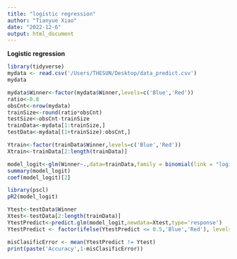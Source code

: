 ```yaml
---
title: "logistic regression"
author: "Tianyue Xiao"
date: "2022-12-6"
output: html_document
---
```


**Logistic regression**
```r
library(tidyverse)
mydata <- read.csv('/Users/THESUN/Desktop/data_predict.csv')
mydata
```


```r
mydata$Winner<-factor(mydata$Winner,levels=c('Blue','Red'))
ratio<-0.8
obsCnt<-nrow(mydata)
trainSize<-round(ratio*obsCnt)
testSize<-obsCnt-trainSize
trainData<-mydata[1:trainSize,]
testData<-mydata[(1+trainSize):obsCnt,]

Ytrain<-factor(trainData$Winner,levels=c('Blue','Red'))
Xtrain<-trainData[2:length(trainData)]

model_logit<-glm(Winner~.,data=trainData,family = binomial(link = "logit"))
summary(model_logit)
coef(model_logit)[2]
```

```r
library(pscl)
pR2(model_logit)
```

```r
Ytest<-testData$Winner
Xtest<-testData[2:length(trainData)]
YtestPredict<-predict.glm(model_logit,newdata=Xtest,type='response')
YtestPredict <- factor(ifelse(YtestPredict <= 0.5,'Blue','Red'), levels=c('Blue','Red'))

misClasificError <- mean(YtestPredict != Ytest)
print(paste('Accuracy',1-misClasificError))
```
